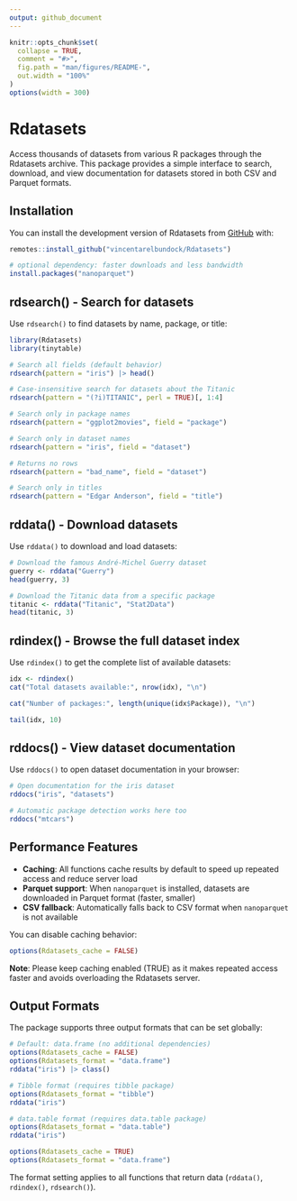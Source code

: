```yaml
---
output: github_document
---
```


<!-- README.md is generated from README.Rmd. Please edit that file -->

```r
knitr::opts_chunk$set(
  collapse = TRUE,
  comment = "#>",
  fig.path = "man/figures/README-",
  out.width = "100%"
)
options(width = 300)
```

# Rdatasets

<!-- badges: start -->
<!-- badges: end -->

Access thousands of datasets from various R packages through the Rdatasets archive. This package provides a simple interface to search, download, and view documentation for datasets stored in both CSV and Parquet formats.

## Installation

You can install the development version of Rdatasets from [GitHub](https://github.com/vincentarelbundock/Rdatasetspkg) with:

``` r
remotes::install_github("vincentarelbundock/Rdatasets")

# optional dependency: faster downloads and less bandwidth
install.packages("nanoparquet")
```

## rdsearch() - Search for datasets

Use `rdsearch()` to find datasets by name, package, or title:

```r
library(Rdatasets)
library(tinytable)

# Search all fields (default behavior)
rdsearch(pattern = "iris") |> head()

# Case-insensitive search for datasets about the Titanic
rdsearch(pattern = "(?i)TITANIC", perl = TRUE)[, 1:4]

# Search only in package names
rdsearch(pattern = "ggplot2movies", field = "package") 

# Search only in dataset names
rdsearch(pattern = "iris", field = "dataset")

# Returns no rows
rdsearch(pattern = "bad_name", field = "dataset") 

# Search only in titles
rdsearch(pattern = "Edgar Anderson", field = "title")
```

## rddata() - Download datasets

Use `rddata()` to download and load datasets:

```r
# Download the famous André-Michel Guerry dataset
guerry <- rddata("Guerry")
head(guerry, 3)

# Download the Titanic data from a specific package
titanic <- rddata("Titanic", "Stat2Data")
head(titanic, 3)
```

## rdindex() - Browse the full dataset index

Use `rdindex()` to get the complete list of available datasets:

```r
idx <- rdindex()
cat("Total datasets available:", nrow(idx), "\n")

cat("Number of packages:", length(unique(idx$Package)), "\n")

tail(idx, 10)
```

## rddocs() - View dataset documentation

Use `rddocs()` to open dataset documentation in your browser:

```r
# Open documentation for the iris dataset
rddocs("iris", "datasets")

# Automatic package detection works here too
rddocs("mtcars")
```

## Performance Features

- **Caching**: All functions cache results by default to speed up repeated access and reduce server load
- **Parquet support**: When `nanoparquet` is installed, datasets are downloaded in Parquet format (faster, smaller)
- **CSV fallback**: Automatically falls back to CSV format when `nanoparquet` is not available

You can disable caching behavior:

```r
options(Rdatasets_cache = FALSE)
```

**Note**: Please keep caching enabled (TRUE) as it makes repeated access faster and avoids overloading the Rdatasets server.

## Output Formats

The package supports three output formats that can be set globally:

```r
# Default: data.frame (no additional dependencies)
options(Rdatasets_cache = FALSE)
options(Rdatasets_format = "data.frame")
rddata("iris") |> class()

# Tibble format (requires tibble package)
options(Rdatasets_format = "tibble")
rddata("iris")

# data.table format (requires data.table package)
options(Rdatasets_format = "data.table")
rddata("iris")

options(Rdatasets_cache = TRUE)
options(Rdatasets_format = "data.frame")
```

The format setting applies to all functions that return data (`rddata()`, `rdindex()`, `rdsearch()`).
